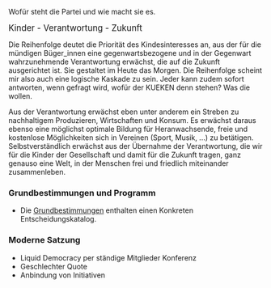 Wofür steht die Partei und wie macht sie es.

<big>Kinder - Verantwortung - Zukunft</big>

Die Reihenfolge deutet die Priorität des Kindesinteresses an, aus der für die mündigen Büger_innen eine gegenwartsbezogene und in der Gegenwart wahrzunehmende Verantwortung erwächst, die auf die Zukunft ausgerichtet ist. Sie gestaltet im Heute das Morgen. Die Reihenfolge scheint mir also auch eine logische Kaskade zu sein. Jeder kann zudem sofort antworten, wenn gefragt wird, wofür der KUEKEN denn stehen? Was die wollen.

Aus der Verantwortung erwächst eben unter anderem ein Streben zu nachhaltigem Produzieren, Wirtschaften und Konsum. Es erwächst daraus ebenso eine möglichst optimale Bildung für Heranwachsende, freie und kostenlose Möglichkeiten sich in Vereinen (Sport, Musik, ...) zu betätigen. Selbstverständlich erwächst aus der Übernahme der Verantwortung, die wir für die Kinder der Gesellschaft  und damit für die Zukunft tragen, ganz genauso eine Welt, in der Menschen frei und friedlich miteinander zusammenleben.

=== Grundbestimmungen und Programm ===

* Die [[Grundbestimmungen]] enthalten einen Konkreten Entscheidungskatalog.


=== Moderne Satzung ===

* Liquid Democracy per ständige Mitglieder Konferenz
* Geschlechter Quote
* Anbindung von Initiativen